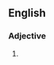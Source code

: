 {{also|posterolateral}}
==English==

===Adjective===
{{en-adj}}

# {{alternative spelling of|posterolateral|lang=en}}